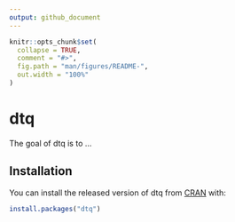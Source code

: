 ```yaml
---
output: github_document
---
```


<!-- README.md is generated from README.Rmd. Please edit that file -->

```r
knitr::opts_chunk$set(
  collapse = TRUE,
  comment = "#>",
  fig.path = "man/figures/README-",
  out.width = "100%"
)
```
# dtq

The goal of dtq is to ...

## Installation

You can install the released version of dtq from [CRAN](https://CRAN.R-project.org) with:

``` r
install.packages("dtq")
```
